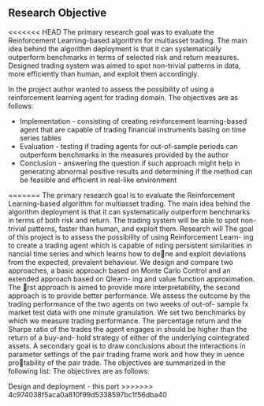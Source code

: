 
## Research Objective

<<<<<<< HEAD
The primary research goal was to evaluate the Reinforcement Learning-based algorithm for multiasset trading.
The main idea behind the algorithm deployment is that it can systematically outperform benchmarks 
in terms of selected risk and return measures. 
Designed trading system was aimed to spot non-trivial patterns in data, more efficiently than human, and exploit them accordingly.

In the project author wanted to assess the possibility of using a reinforcement learning agent for
trading domain. The objectives are as follows:

* Implementation - consisting of creating reinforcement learning-based agent that are capable of trading financial instruments 
basing on time series tables
* Evaluation - testing if trading agents for out-of-sample periods can outperform benchmarks in the measures provided by the author
* Conclusion - answering the question if such approach might help in generating abnormal positive results and determining if the method can 
be feasible and efficient in real-like environment

=======
The primary research goal is to evaluate the Reinforcement Learning-based algorithm for multiasset trading.
The main idea behind the algorithm deployment is that it can systematically outperform benchmarks 
in terms of both risk and return. 
The trading system will be able to spot non-trivial patterns, faster than human, and exploit them.
Research will
The goal of this project is to assess the possibility of using Reinforcement Learn-
ing to create a trading agent which is capable of nding persistent similarities in 
nancial time series and which learns how to dene and exploit deviations from
the expected, prevalent behaviour. We design and compare two approaches, a basic
approach based on Monte Carlo Control and an extended approach based on Qlearn-
ing and value function approximation. The rst approach is aimed to provide more
interpretability, the second approach is to provide better performance. We assess
the outcome by the trading performance of the two agents on two weeks of out-of-
sample fx market test data with one minute granulation. We set two benchmarks by
which we measure trading performance. The percentage return and the Sharpe ratio
of the trades the agent engages in should be higher than the return of a buy-and-
hold strategy of either of the underlying cointegrated assets. A secondary goal is
to draw conclusions about the interactions in parameter settings of the pair trading
frame work and how they in
uence protability of the pair trade. The objectives
are summarized in the following list:
The objectives are as follows:

Design and deployment - this part 
>>>>>>> 4c974038f5aca0a810f99d5338597bc1f56dba40



